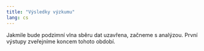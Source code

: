 ```yaml
---
title: "Výsledky výzkumu"
lang: cs
---
```


Jakmile bude podzimní vlna sběru dat uzavřena, začneme s analýzou. První výstupy zveřejníme koncem tohoto období.
